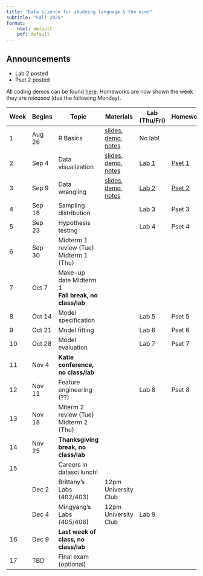 ```yaml
---
title: "Data science for studying language & the mind"
subtitle: "Fall 2025"
format: 
    html: default
    pdf: default
---
```


::: {.callout-tip collapse="false"}
## Announcements

- Lab 2 posted 
- Pset 2 posted
:::

All coding demos can be found [here](https://drive.google.com/drive/folders/1l9j6yEcL7rk6c6IUhKZOnRtO8lnsJx3O?usp=sharing). Homeworks are now shown the week they are *released* (due the following Monday). 

| Week | Begins |  Topic | Materials | Lab (Thu/Fri) | Homework  |
| -  | -- |  --- | ---- | --- | --- |
| 1 | Aug 26 | R Basics  | [slides](slides/r-basics.qmd), [demo](https://colab.research.google.com/drive/1Tv0Obx3hGCX9Zi956jI7_5SuRO5T95h8?usp=drive_link), [notes](notes/r-basics.qmd) | No lab! | |
| 2 | Sep 4 | Data visualization | [slides](slides/data-visualization.qmd), [demo](https://colab.research.google.com/drive/1eCKrIvYBn9-EoKAsh1_FWcRCVl5nLO7G?usp=sharing), [notes](notes/data-visualization.qmd) | [Lab 1](labs/lab-01.qmd) | [Pset 1](psets/pset-01.qmd) |
| 3 | Sep 9 | Data wrangling | [slides](slides/data-wrangling.qmd), [demo](https://colab.research.google.com/drive/11ncVhDIuxtrc_JXlLsEYO2G8mjEBGSQr?usp=sharing), [notes](notes/data-wrangling.qmd) |  [Lab 2](labs/lab-02.qmd) | [Pset 2](psets/pset-02.qmd) |
| 4 | Sep 16 | Sampling distribution | |  Lab 3 | Pset 3 | 
| 5 | Sep 23 | Hypothesis testing<br> | | Lab 4 | Pset 4 |
| 6 | Sep 30 | Midterm 1 review (Tue)<br>Midterm 1 (Thu) |  | |  |
| 7 | Oct 7 | Make-up date Midterm 1<br>**Fall break, no class/lab**| | | 
| 8 | Oct 14 | Model specification | | Lab 5 | Pset 5 | 
| 9 | Oct 21 | Model fitting | | Lab 6 | Pset 6  | 
| 10 | Oct 28 | Model evaluation | | Lab 7 | Pset 7 |
| 11 | Nov 4 | **Katie conference, no class/lab** | | |  |
| 12 | Nov 11 | Feature engineering (??) | |  Lab 8 | Pset 8 | 
| 13 | Nov 18 | Miterm 2 review (Tue)<br>Midterm 2 (Thu) | | |   | 
| 14 | Nov 25 |**Thanksgiving break, no class/lab**  |    |
| 15 | | Careers in datasci lunch! | |   |  |
|  | Dec 2 | Brittany's Labs (402/403) | 12pm University Club  |   |  |
|  |  Dec 4  |Mingyang's Labs (405/406) | 12pm University Club  |  Lab 9 |  |
| 16 | Dec 9 | **Last week of class, no class/lab** |  |  |  |
| 17 | TBD | Final exam (optional) |

